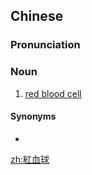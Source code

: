 {{also|红血球}}
==Chinese==
{{zh-forms|s=红血球|type=12}}

===Pronunciation===
{{zh-pron
|m=hóng血qiú,er=y
|c=hung4 hyut3 kau4
|h=pfs=fùng-hiet-khiù
|mn=âng-hoeh-kiû/âng-huih-kiû/hông-hiat-kiû
|mn_note=âng-hoeh-kiû, âng-huih-kiû - vernacular; hông-hiat-kiû - literary
|cat=n
}}

===Noun===
{{zh-noun}}

# [[red blood cell]]

====Synonyms====
* {{zh-l|紅細胞}}

[[zh:紅血球]]